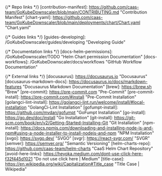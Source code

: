 {/* Repo links */}
[contribution-manifest]: https://github.com/caas-team/GoKubeDownscaler/blob/main/CONTRIBUTING.md "Contribution Manifest"
[chart-yaml]: https://github.com/caas-team/GoKubeDownscaler/blob/main/deployments/chart/Chart.yaml "Chart.yaml"

{/* Guides links */}
[guides-developing]: /GoKubeDownscaler/guides/developing "Developing Guide"

{/* Documentation links */}
[docs-helm-permissions]: /GoKubeDownscaler/TODO "Helm Chart permission Documentation"
[docs-workflows]: /GoKubeDownscaler/docs/workflows "GitHub Workflow Documentation"

{/* External links */}
[docusaurus]: https://docusaurus.io "Docusaurus"
[docusaurus-markdown-docs]: https://docusaurus.io/docs/markdown-features "Docusaurus Markdown Documentation"
[brew]: https://brew.sh "Brew"
[pre-commit]: https://pre-commit.com "Pre-Commit"
[pre-commit-install]: https://pre-commit.com/#install "Pre-Commit Installation"
[golangci-lint-install]: https://golangci-lint.run/welcome/install/#local-installation "GolangCi-Lint Installation"
[gofumpt-install]: https://github.com/mvdan/gofumpt "GoFumpt Installation"
[go-install]: https://go.dev/doc/install "Go Installation"
[git-install]: https://git-scm.com/book/en/v2/Getting-Started-Installing-Git "Git Installation"
[npm-install]: https://docs.npmjs.com/downloading-and-installing-node-js-and-npm#using-a-node-installer-to-install-nodejs-and-npm "NPM Installation"
[svgo]: https://svgo.dev/ "SVGO"
[svgr]: https://react-svgr.com/ "SVGR"
[semver]: https://semver.org/ "Semantic Versioning"
[helm-charts-repo]: https://github.com/caas-team/helm-charts "CaaS Helm Chart Repository"
[avoid-here-links]: https://heyoka.medium.com/dont-use-click-here-f32f445d1021 "Do not use click here | Medium"
[title-case]: https://en.wikipedia.org/wiki/Capitalization#Title_case "Title Case | Wikipedia"
